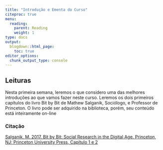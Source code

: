 ```yaml
---
title: "Introdução e Ementa do Curso"
citeproc: true
menu: 
  reading:
    parent: Reading
    weight: 1
type: docs
output:
  blogdown::html_page:
    toc: true
editor_options: 
  chunk_output_type: console
---
```


## Leituras

Nesta primeira semana, leremos o que considero uma das melhores introduções ao que vamos fazer neste curso. Leremos os dois primeiros capítulos do livro Bit by Bit de Mathew Salganik, Sociólogo, e Professor de Princeton. O livro pode ser adquirido na biblioteca, porém, seu conteúdo está inteiramente on-line

### Citação

[Salganik, M. 2017. Bit by Bit: Social Research in the Digital Age. Princeton, NJ: Princeton University Press, Capítulo 1 e 2](https://www.bitbybitbook.com/en/1st-ed/preface/) 

